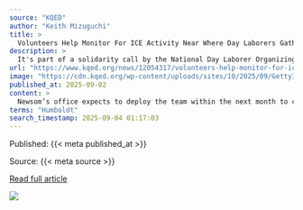 ```yaml
---
source: "KQED"
author: "Keith Mizuguchi"
title: >
  Volunteers Help Monitor For ICE Activity Near Where Day Laborers Gather
description: >
  It's part of a solidarity call by the National Day Laborer Organizing Network.
url: "https://www.kqed.org/news/12054317/volunteers-help-monitor-for-ice-activity-near-where-day-laborers-gather"
image: "https://cdn.kqed.org/wp-content/uploads/sites/10/2025/09/GettyImages-2220321087-2000x1334.jpg"
published_at: 2025-09-02
content: >
  Newsom’s office expects to deploy the team within the next month to camps in California’s 10 largest cities: Los Angeles, San Francisco, Oakland, San Diego, Sacramento, San Jose, Long Beach, Anaheim,… [+2971 chars]
terms: "Humboldt"
search_timestamp: 2025-09-04 01:17:03
---
```



Published: {{< meta published_at >}}


Source: {{< meta source >}}


[Read full article]({{< meta url >}}){target='_blank'}



![](`r rmarkdown::metadata$image[1]`)
